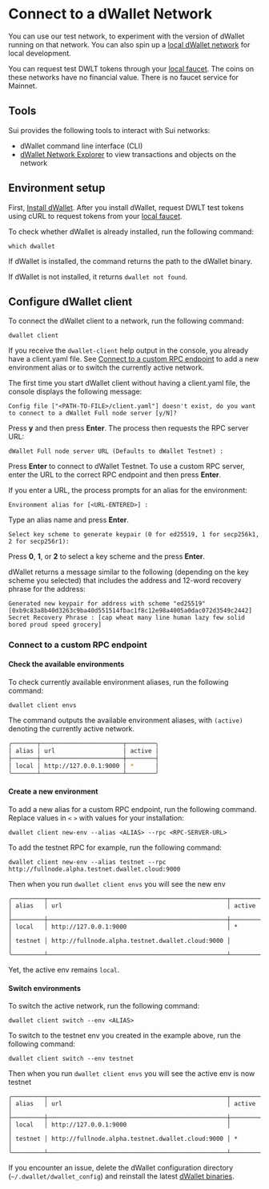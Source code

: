 
# Connect to a dWallet Network
You can use our test network, to experiment with the version of dWallet running on that network. You can also spin up a [local dWallet network](./local-network.mdx) for local development.

You can request test DWLT tokens through your [local faucet](./local-network.mdx#use-the-local-faucet). The coins on these networks have no financial value. There is no faucet service for Mainnet.

## Tools

Sui provides the following tools to interact with Sui networks:

 * dWallet command line interface (CLI)
 * [dWallet Network Explorer](https://github.com/dwallet-labs/dwallet-network/blob/main/apps/explorer/README.md#sui-explorer) to view transactions and objects on the network

## Environment setup

First, [Install dWallet](./install-dwallet.mdx#install-dwallet-binaries-from-source).
After you install dWallet, request DWLT test tokens using cURL to request tokens from your [local faucet](./local-network.mdx#use-the-local-faucet).

To check whether dWallet is already installed, run the following command:

```shell
which dwallet
```

If dWallet is installed, the command returns the path to the dWallet binary.

If dWallet is not installed, it returns `dwallet not found`.

## Configure dWallet client

To connect the dWallet client to a network, run the following command:

```shell
dwallet client
```

If you receive the `dwallet-client` help output in the console, you already have a client.yaml file. See [Connect to a custom RPC endpoint](#connect-to-a-custom-rpc-endpoint) to add a new environment alias or to switch the currently active network.

The first time you start dWallet client without having a client.yaml file, the console displays the following message:

```
Config file ["<PATH-TO-FILE>/client.yaml"] doesn't exist, do you want to connect to a dWallet Full node server [y/N]?
```

Press **y** and then press **Enter**. The process then requests the RPC server URL:

```
dWallet Full node server URL (Defaults to dWallet Testnet) :
```

Press **Enter** to connect to dWallet Testnet. To use a custom RPC server, enter the URL to the correct RPC endpoint and then press **Enter**.

If you enter a URL, the process prompts for an alias for the environment:

```
Environment alias for [<URL-ENTERED>] :
```
Type an alias name and press **Enter**.

```
Select key scheme to generate keypair (0 for ed25519, 1 for secp256k1, 2 for secp256r1):
```

Press **0**, **1**, or **2** to select a key scheme and the press **Enter**.

dWallet returns a message similar to the following (depending on the key scheme you selected) that includes the address and 12-word recovery phrase for the address:

```
Generated new keypair for address with scheme "ed25519" [0xb9c83a8b40d3263c9ba40d551514fbac1f8c12e98a4005a0dac072d3549c2442]
Secret Recovery Phrase : [cap wheat many line human lazy few solid bored proud speed grocery]
```

### Connect to a custom RPC endpoint

#### Check the available environments

To check currently available environment aliases, run the following command:

```sh
dwallet client envs
```

The command outputs the available environment aliases, with `(active)` denoting the currently active network.
```sh
╭───────┬───────────────────────┬────────╮
│ alias │ url                   │ active │
├───────┼───────────────────────┼────────┤
│ local │ http://127.0.0.1:9000 │ *      │
╰───────┴───────────────────────┴────────╯
```

#### Create a new environment

To add a new alias for a custom RPC endpoint, run the following command. Replace values in `<` `>` with values for your installation:

```shell
dwallet client new-env --alias <ALIAS> --rpc <RPC-SERVER-URL>
```

To add the testnet RPC for example, run the following command:
```shell
dwallet client new-env --alias testnet --rpc http://fullnode.alpha.testnet.dwallet.cloud:9000
```

Then when you run ```dwallet client envs``` you will see the new env
```
╭─────────┬──────────────────────────────────────────────────┬────────╮
│ alias   │ url                                              │ active │
├─────────┼──────────────────────────────────────────────────┼────────┤
│ local   │ http://127.0.0.1:9000                            │ *      │
│ testnet │ http://fullnode.alpha.testnet.dwallet.cloud:9000 │        │
╰─────────┴──────────────────────────────────────────────────┴────────╯
```
Yet, the active env remains `local`.

#### Switch environments

To switch the active network, run the following command:

```shell
dwallet client switch --env <ALIAS>
```

To switch to the testnet env you created in the example above, run the following command:
```shell
dwallet client switch --env testnet
```

Then when you run ```dwallet client envs``` you will see the active env is now testnet
```
╭─────────┬──────────────────────────────────────────────────┬────────╮
│ alias   │ url                                              │ active │
├─────────┼──────────────────────────────────────────────────┼────────┤
│ local   │ http://127.0.0.1:9000                            │        │
│ testnet │ http://fullnode.alpha.testnet.dwallet.cloud:9000 │ *      │
╰─────────┴──────────────────────────────────────────────────┴────────╯
```

If you encounter an issue, delete the dWallet configuration directory (`~/.dwallet/dwallet_config`) and reinstall the latest [dWallet binaries](./install-dwallet.mdx#install-dwallet-binaries-from-source).
